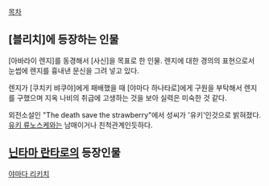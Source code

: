 [[목차]]
== [블리치]에 등장하는 인물 ==
[아바라이 렌지]를 동경해서 [사신]을 목표로 한 인물. 렌지에 대한 경의의 표현으로서 눈썹에 렌지를 흉내낸 문신을 그려 넣고 있다. 

렌지가 [쿠치키 뱌쿠야]에게 패배했을 때 [야마다 하나타로]에게 구원을 부탁해서 렌지를 구했으며 지옥 나비의 취급에 고생하는 것을 보아 실력은 미숙한 것 같다.

외전소설인 "The death save the strawberry"에서 성씨가 '유키'인것으로 밝혀졌다. [[유키 류노스케]]와는 남매이거나 친척관계인듯하다.

== [[닌타마 란타로]]의 등장인물 ==
[[야마다 리키치]]


